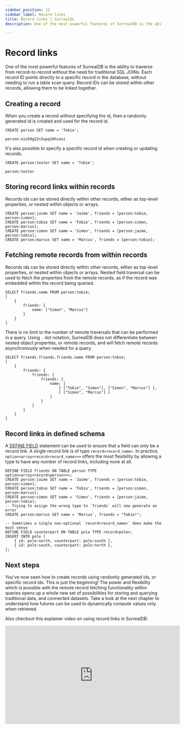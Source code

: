 ```yaml
---
sidebar_position: 12
sidebar_label: Record links
title: Record links | SurrealQL
description: One of the most powerful features of SurrealDB is the ability to traverse from record-to-record without the need for traditional SQL JOINs. Each record ID points directly to a specific record in the database.

---
```


# Record links

One of the most powerful features of SurrealDB is the ability to traverse from record-to-record without the need for traditional SQL JOINs. Each record ID points directly to a specific record in the database, without needing to run a table scan query. Record IDs can be stored within other records, allowing them to be linked together.

## Creating a record
When you create a record without specifying the id, then a randomly generated id is created and used for the record id.

```surql
CREATE person SET name = 'Tobie';

person:aio58g22n3upq16hsani
```

It's also possible to specify a specific record id when creating or updating records.

```surql 
CREATE person:tester SET name = 'Tobie';

person:tester
```

## Storing record links within records

Records ids can be stored directly within other records, either as top-level properties, or nested within objects or arrays.

```surql
CREATE person:jaime SET name = 'Jaime', friends = [person:tobie, person:simon];
CREATE person:tobie SET name = 'Tobie', friends = [person:simon, person:marcus];
CREATE person:simon SET name = 'Simon', friends = [person:jaime, person:tobie];
CREATE person:marcus SET name = 'Marcus', friends = [person:tobie];
```

## Fetching remote records from within records

Records ids can be stored directly within other records, either as top-level properties, or nested within objects or arrays. Nested field traversal can be used to fetch the properties from the remote records, as if the record was embedded within the record being queried.

```surql
SELECT friends.name FROM person:tobie;
[
	{
		friends: {
			name: ["Simon", "Marcus"]
		}
	}
]
```

There is no limit to the number of remote traversals that can be performed in a query. Using `.` dot notation, SurrealDB does not differentiate between nested object properties, or remote records, and will fetch remote records asynchronously when needed for a query.

```surql
SELECT friends.friends.friends.name FROM person:tobie;
[
	{
		friends: {
			friends: {
				friends: {
					name: [
						[ ["Tobie", "Simon"], ["Simon", "Marcus"] ],
						[ ["Simon", "Marcus"] ]
					]
				}
			}
		}
	}
]
```

## Record links in defined schema

A [DEFINE FIELD](/docs/surrealdb/surrealql/statements/define/field) statement can be used to ensure that a field can only be a record link. A single record link is of type `record<record_name>`. In practice, `option<array<record<record_name>>>` offers the most flexibility by allowing a type to have any number of record links, including none at all.

```surql
DEFINE FIELD friends ON TABLE person TYPE option<array<record<person>>>;
CREATE person:jaime SET name = 'Jaime', friends = [person:tobie, person:simon];
CREATE person:tobie SET name = 'Tobie', friends = [person:simon, person:marcus];
CREATE person:simon SET name = 'Simon', friends = [person:jaime, person:tobie];
-- Trying to assign the wrong type to `friends` will now generate an error
CREATE person:marcus SET name = 'Marcus', friends = "Tobie!";

-- Sometimes a single non-optional `record<record_name>` does make the most sense
DEFINE FIELD counterpart ON TABLE pole TYPE record<pole>;
INSERT INTO pole [
    { id: pole:north, counterpart: pole:south },
    { id: pole:south, counterpart: pole:north },
];
```

## Next steps

You've now seen how to create records using randomly generated ids, or specific record ids. This is just the beginning! The power and flexibility which is possible with the remote record fetching functionality within queries opens up a whole new set of possibilities for storing and querying traditional data, and connected datasets. Take a look at the next chapter to understand how futures can be used to dynamically compute values only when retrieved.

Also checkout this explainer video on using record links in SurrealDB: 

<div class="video-container">
<iframe width="560" height="315" src="https://www.youtube.com/embed/TyX45cyZ-W0?si=S9M59afDEiqxeC5d" title="YouTube video player" frameborder="0" allow="accelerometer; autoplay; clipboard-write; encrypted-media; gyroscope; picture-in-picture; web-share" referrerpolicy="strict-origin-when-cross-origin" allowfullscreen></iframe>
</div>
